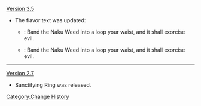 [[Version 3.5]]
* The flavor text was updated:
** {{Color|Old}}: Band the Naku Weed into a loop {{Highlight|about}} your waist, and it shall exorcise evil.
** {{Color|New}}: Band the Naku Weed into a loop {{Highlight|around}} your waist, and it shall exorcise evil.
----
[[Version 2.7]]
* Sanctifying Ring was released.
<noinclude>[[Category:Change History]]</noinclude>